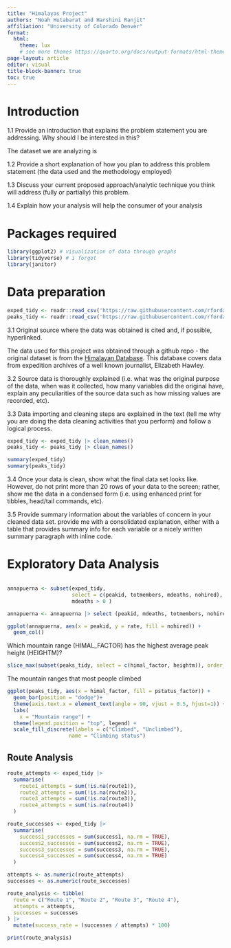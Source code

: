 ```yaml
---
title: "Himalayas Project"
authors: "Noah Hutabarat and Harshini Ranjit" 
affiliation: "University of Colorado Denver"
format:
  html:
    theme: lux 
    # see more themes https://quarto.org/docs/output-formats/html-themes.html
page-layout: article
editor: visual
title-block-banner: true
toc: true
---
```


# Introduction

1.1 Provide an introduction that explains the problem statement you are addressing. Why should I be interested in this?

The dataset we are analyzing is

1.2 Provide a short explanation of how you plan to address this problem statement (the data used and the methodology employed)

1.3 Discuss your current proposed approach/analytic technique you think will address (fully or partially) this problem.

1.4 Explain how your analysis will help the consumer of your analysis

# Packages required

```r
library(ggplot2) # visualization of data through graphs 
library(tidyverse) # i forgot
library(janitor)
```

# Data preparation

```r
exped_tidy <- readr::read_csv('https://raw.githubusercontent.com/rfordatascience/tidytuesday/main/data/2025/2025-01-21/exped_tidy.csv')
peaks_tidy <- readr::read_csv('https://raw.githubusercontent.com/rfordatascience/tidytuesday/main/data/2025/2025-01-21/peaks_tidy.csv')
```

3.1 Original source where the data was obtained is cited and, if possible, hyperlinked.

The data used for this project was obtained through a github repo - the original dataset is from the [Himalayan Database](https://www.himalayandatabase.com/index.html). This database covers data from expedition archives of a well known journalist, Elizabeth Hawley.

3.2 Source data is thoroughly explained (i.e. what was the original purpose of the data, when was it collected, how many variables did the original have, explain any peculiarities of the source data such as how missing values are recorded, etc).

3.3 Data importing and cleaning steps are explained in the text (tell me why you are doing the data cleaning activities that you perform) and follow a logical process.

```r
exped_tidy <- exped_tidy |> clean_names()
peaks_tidy <- peaks_tidy |> clean_names()
```

```r
summary(exped_tidy)
summary(peaks_tidy)
```

3.4 Once your data is clean, show what the final data set looks like. However, do not print more than 20 rows of your data to the screen; rather, show me the data in a condensed form (i.e. using enhanced print for tibbles, head/tail commands, etc).

3.5 Provide summary information about the variables of concern in your cleaned data set. provide me with a consolidated explanation, either with a table that provides summary info for each variable or a nicely written summary paragraph with inline code.

# Exploratory Data Analysis

```r

```

```r
annapuerna <- subset(exped_tidy,
                     select = c(peakid, totmembers, mdeaths, nohired),
                     mdeaths > 0 )

annapuerna <- annapuerna |> select (peakid, mdeaths, totmembers, nohired) |>  mutate(rate = mdeaths/totmembers)

ggplot(annapuerna, aes(x = peakid, y = rate, fill = nohired)) +
  geom_col()
```

Which mountain range (HIMAL_FACTOR) has the highest average peak height (HEIGHTM)?

```r
slice_max(subset(peaks_tidy, select = c(himal_factor, heightm)), order_by = heightm)
```

The mountain ranges that most people climbed

```r

ggplot(peaks_tidy, aes(x = himal_factor, fill = pstatus_factor)) +
  geom_bar(position = "dodge")+
  theme(axis.text.x = element_text(angle = 90, vjust = 0.5, hjust=1)) +
  labs(
    x = "Mountain range") +
  theme(legend.position = "top", legend) +
  scale_fill_discrete(labels = c("Climbed", "Unclimbed"),
                    name = "Climbing status")
```

## Route Analysis

```r

route_attempts <- exped_tidy |>
  summarise(
    route1_attempts = sum(!is.na(route1)),
    route2_attempts = sum(!is.na(route2)),
    route3_attempts = sum(!is.na(route3)),
    route4_attempts = sum(!is.na(route4))
  )

route_successes <- exped_tidy |>
  summarise(
    success1_successes = sum(success1, na.rm = TRUE),
    success2_successes = sum(success2, na.rm = TRUE),
    success3_successes = sum(success3, na.rm = TRUE),
    success4_successes = sum(success4, na.rm = TRUE)
  )

attempts <- as.numeric(route_attempts)
successes <- as.numeric(route_successes)


```

```r
route_analysis <- tibble(
  route = c("Route 1", "Route 2", "Route 3", "Route 4"),
  attempts = attempts,
  successes = successes
) |>
  mutate(success_rate = (successes / attempts) * 100)

print(route_analysis)
```
